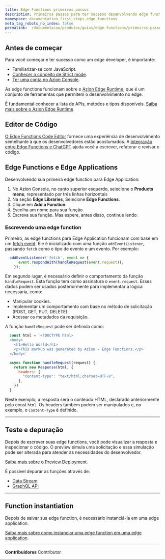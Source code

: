 ```yaml
---
title: Edge Functions primeiros passos
description: Primeiros passos para ter sucesso desenvolvendo edge functions na plataforma de edge da Azion.
namespace: documentation_first_steps_edge_functions
meta_tag_robots_no_index: false
permalink:  /documentacao/produtos/guias/edge-functions/primeiros-passos/
---
```


## Antes de começar

Para você começar e ter sucesso como um edge developer, é importante:

- Familiarizar-se com JavaScript.
- [Conhecer o conceito de Strict mode](https://developer.mozilla.org/en-US/docs/Web/JavaScript/Reference/Strict_mode).
- [Ter uma conta no Azion Console](/pt-br/documentacao/produtos/gestao-de-contas/criar-conta/).

As edge functions funcionam sobre o [Azion Edge Runtime](/pt-br/documentacao/produtos/edge-application/edge-functions/runtime/visao-geral/), que é um conjunto de ferramentas que permitem o desenvolvimento no edge.

É fundamental conhecer a lista de APIs, métodos e tipos disponíveis. [Saiba mais sobre o Azion Edge Runtime](/pt-br/documentacao/produtos/edge-application/edge-functions/runtime/visao-geral/).

## Editor de Código

[O Edge Functions Code Editor](/pt-br/documentacao/produtos/edge-application/edge-functions/runtime-api/code-editor/) fornece uma experiência de desenvolvimento semelhante à que os desenvolvedores estão acostumados. A [integração entre Edge Functions e ChatGPT](/pt-br/documentacao/produtos/edge-application/edge-functions/runtime-api/ai-integration/) ajuda você a escrever, refatorar e revisar o código.


## Edge Functions e Edge Applications

Desenvolvendo sua primeira edge function para Edge Application:

1. No  Azion Console, no canto superior esquerdo, selecione o **Products menu**, representado por três linhas horizontais
2. Na seção **Edge Libraries**, Selecione **Edge Functions**.
3. Clique em **Add a Function**.
4. Escolha um nome para sua função.
5. Escreva sua função. Mas espere, antes disso, continue lendo:

### Escrevendo uma edge function

Primeiro, as edge functions para Edge Application funcionam com base em um [fetch event](/pt-br/documentacao/produtos/edge-application/edge-functions/runtime-apis/javascript/fetch/). Ele é inicializado com uma função `addEventListener`, passando `fetch` como o tipo de evento e um evento. Por exemplo:

```javascript
  addEventListener('fetch', event => {
      event.respondWith(handleRequest(event.request));
    });
```

Em segundo lugar, é necessário definir o comportamento da função `handleRequest`. Esta função tem como assinatura o `event.request`. Esses dados podem ser usados posteriormente para implementar a lógica necessária, como:

- Manipular cookies.
- Implementar um comportamento com base no método de solicitação (POST, GET, PUT, DELETE).
- Acessar os metadados da requisição.

A função `handleRequest` pode ser definida como:

```javascript
  const html = `<!DOCTYPE html>
  <body>
    <h1>Hello World</h1>
    <p>This markup was generated by Azion - Edge Functions.</p>
  </body>`

  async function handleRequest(request) {
    return new Response(html, {
      headers: {
        "content-type": "text/html;charset=UTF-8",
      },
    })
  }
```

Neste exemplo, a resposta será o conteúdo HTML, declarado anteriormente pelo const `html`. Os headers também podem ser manipulados e, no exemplo, o `Content-Type` é definido.

---

## Teste e depuração

Depois de escrever suas edge functions, você pode visualizar a resposta e inspecionar o código. O preview simula uma solicitação e essa simulação pode ser alterada para atender às necessidades do desenvolvedor.

[Saiba mais sobre o Preview Deployment](/pt-br/documentacao/produtos/edge-application/edge-functions/runtime-api/preview-deployment/).

É possível depurar as funções através de:

- [Data Stream](/pt-br/documentacao/produtos/guias/debugging-functions-data-stream/)
- [GraphQL API](/pt-br/documentacao/produtos/guias/debugging-functions-graphql/)

---

## Function instantiation

Depois de salvar sua edge function, é necessário instanciá-la em uma edge application.

[Saiba mais sobre como instanciar uma edge function em uma edge application](/pt-br/documentacao/produtos/edge-application/edge-functions-instances/).



---


**Contribuidores** <ContributorList>Contributor</ContributorList>
